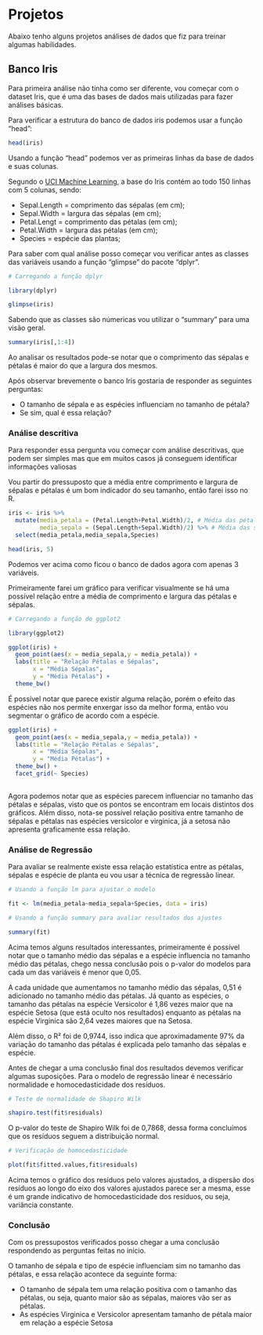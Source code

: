 

# Projetos

Abaixo tenho alguns projetos análises de dados que fiz para treinar algumas habilidades.

## Banco Iris

Para primeira análise não tinha como ser diferente, vou começar com o dataset Iris, que é uma das bases de dados mais utilizadas para fazer análises básicas.

Para verificar a estrutura do banco de dados iris podemos usar a função "head":


```r

head(iris)

```

Usando a função "head" podemos ver as primeiras linhas da base de dados e suas colunas.

Segundo o [UCI Machine Learning](https://archive.ics.uci.edu/ml/datasets/iris), a base do Iris contém ao todo 150 linhas com 5 colunas, sendo:

 - Sepal.Length = comprimento das sépalas (em cm);
 - Sepal.Width = largura das sépalas (em cm);
 - Petal.Lengt = comprimento das pétalas (em cm);
 - Petal.Width = largura das pétalas (em cm);
 - Species = espécie das plantas;

Para saber com qual análise posso começar vou verificar antes as classes das variáveis usando a função "glimpse" do pacote "dplyr".

```r

# Carregando a função dplyr

library(dplyr)

glimpse(iris)

```

Sabendo que as classes são númericas vou utilizar o "summary" para uma visão geral.

```r

summary(iris[,1:4])

```

Ao analisar os resultados pode-se notar que o comprimento das sépalas e pétalas é maior do que a largura dos mesmos.

Após observar brevemente o banco Iris gostaria de responder as seguintes perguntas:

- O tamanho de sépala e as espécies influenciam no tamanho de pétala?
- Se sim, qual é essa relação?

### Análise descritiva

Para responder essa pergunta vou começar com análise descritivas, que podem ser simples mas que em muitos casos já conseguem identificar informações valiosas

Vou partir do pressuposto que a média entre comprimento e largura de sépalas e pétalas é um bom indicador do seu tamanho, então farei isso no R.

```r

iris <- iris %>%
  mutate(media_petala = (Petal.Length+Petal.Width)/2, # Média das pétalas
         media_sepala = (Sepal.Length+Sepal.Width)/2) %>% # Média das sépalas
  select(media_petala,media_sepala,Species)

head(iris, 5)

```

Podemos ver acima como ficou o banco de dados agora com apenas 3 variáveis.

Primeiramente farei um gráfico para verificar visualmente se há uma possível relação entre a média de comprimento e largura das pétalas e sépalas.

```r

# Carregando a função do ggplot2

library(ggplot2)

ggplot(iris) +
  geom_point(aes(x = media_sepala,y = media_petala)) +
  labs(title = "Relação Pétalas e Sépalas",
       x = "Média Sépalas",
       y = "Média Pétalas") +
  theme_bw()

```

É possível notar que parece existir alguma relação, porém o efeito das espécies não nos permite enxergar isso da melhor forma, então vou segmentar o gráfico de acordo com a espécie.


```r

ggplot(iris) +
  geom_point(aes(x = media_sepala,y = media_petala)) +
  labs(title = "Relação Pétalas e Sépalas",
       x = "Média Sépalas",
       y = "Média Pétalas") +
  theme_bw() +
  facet_grid(~ Species)
  

```

Agora podemos notar que as espécies parecem influenciar no tamanho das pétalas e sépalas, visto que os pontos se encontram em locais distintos dos gráficos. Além disso, nota-se possível relação positiva entre tamanho de sépalas e pétalas nas espécies versicolor e virginica, já a setosa não apresenta graficamente essa relação.

### Análise de Regressão

Para avaliar se realmente existe essa relação estatística entre as pétalas, sépalas e espécie de planta eu vou usar a técnica de regressão linear.

```r

# Usando a função lm para ajustar o modelo

fit <- lm(media_petala~media_sepala+Species, data = iris)

# Usando a função summary para avaliar resultados dos ajustes

summary(fit)

```

Acima temos alguns resultados interessantes, primeiramente é possível notar que o tamanho médio das sépalas e a espécie influencia no tamanho médio das pétalas, chego nessa conclusão pois o p-valor do modelos para cada um das variáveis é menor que 0,05.

A cada unidade que aumentamos no tamanho médio das sépalas, 0,51 é adicionado no tamanho médio das pétalas. Já quanto as espécies, o tamanho das pétalas na espécie Versicolor é 1,86 vezes maior que na espécie Setosa (que está oculto nos resultados) enquanto as pétalas na espécie Virginica são 2,64 vezes maiores que na Setosa.

Além disso, o R² foi de 0,9744, isso indica que aproximadamente 97% da variação do tamanho das pétalas é explicada pelo tamanho das sépalas e espécie.

Antes de chegar a uma conclusão final dos resultados devemos verificar algumas suposições. Para o modelo de regressão linear é necessário normalidade e homocedasticidade dos resíduos.

```r

# Teste de normalidade de Shapiro Wilk

shapiro.test(fit$residuals)

```

O p-valor do teste de Shapiro Wilk foi de 0,7868, dessa forma concluímos que os resíduos seguem a distribuição normal.

```r

# Verificação de homocedasticidade

plot(fit$fitted.values,fit$residuals)

```

Acima temos o gráfico dos resíduos pelo valores ajustados, a dispersão dos resíduos ao longo do eixo dos valores ajustados parece ser a mesma, esse é um grande indicativo de homocedasticidade dos resíduos, ou seja, variância constante.

### Conclusão

Com os pressupostos verificados posso chegar a uma conclusão respondendo as perguntas feitas no início.

O tamanho de sépala e tipo de espécie influenciam sim no tamanho das pétalas, e essa relação acontece da seguinte forma:

  - O tamanho de sépala tem uma relação positiva com o tamanho das pétalas, ou seja, quanto maior são as sépalas, maiores vão ser as pétalas.
  - As espécies Virginica e Versicolor apresentam tamanho de pétala maior em relação a espécie Setosa
  
